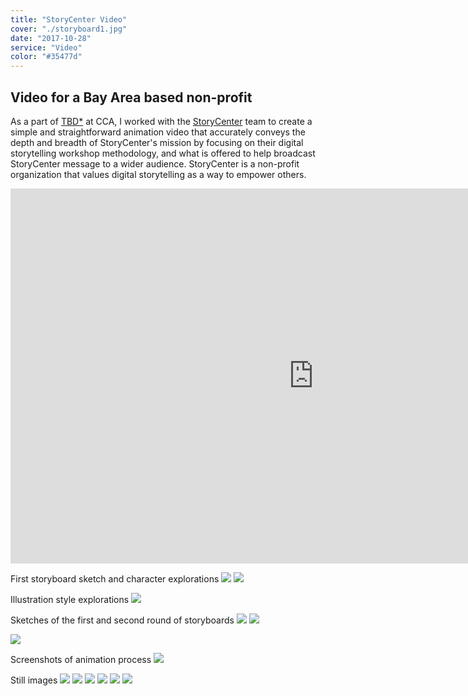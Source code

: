 ```yaml
---
title: "StoryCenter Video"
cover: "./storyboard1.jpg"
date: "2017-10-28"
service: "Video"
color: "#35477d"
---
```


## Video for a Bay Area based non-profit

As a part of [TBD\*](http://tbdcca.com) at CCA, I worked with the [StoryCenter](http://storycenter.org) team to create a simple and straightforward animation video that accurately conveys the depth and breadth of StoryCenter's mission by focusing on their digital storytelling workshop methodology, and what is offered to help broadcast StoryCenter message to a wider audience. StoryCenter is a non-profit organization that values digital storytelling as a way to empower others.

<iframe src="https://player.vimeo.com/video/247275750?loop=1&color=ffffff&title=0&byline=0&portrait=0" width="970" height="600" frameborder="0" webkitallowfullscreen mozallowfullscreen allowfullscreen></iframe>

First storyboard sketch and character explorations
![](./sketch1.jpg)
![](./sketch2.jpg)

Illustration style explorations
![](./ae.png)

Sketches of the first and second round of storyboards
![](./storyboard1.jpg)
![](./storyboard2.jpg)

![](./sketch3.jpg)

Screenshots of animation process
![](./dudes.png)

Still images
![](./still1.png)
![](./still2.png)
![](./still3.png)
![](./still4.png)
![](./still5.png)
![](./still6.png)
